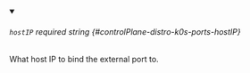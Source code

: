 
<details className="config-field" data-expandable="false" open>
<summary>

###### `hostIP` <span className="config-field-required" data-required="false">required</span> <span className="config-field-type">string</span> <span className="config-field-default"></span> <span className="config-field-enum"></span> {#controlPlane-distro-k0s-ports-hostIP}

What host IP to bind the external port to.

</summary>



</details>
